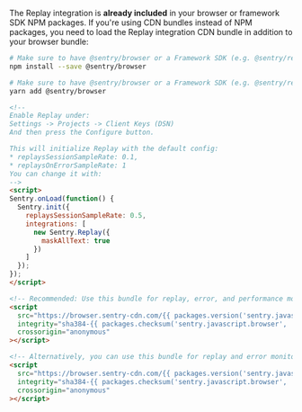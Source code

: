 The Replay integration is **already included** in your browser or framework SDK NPM packages. If you're using CDN bundles instead of NPM packages, you need to load the Replay integration CDN bundle in addition to your browser bundle:

```bash {tabTitle: NPM}
# Make sure to have @sentry/browser or a Framework SDK (e.g. @sentry/react) installed
npm install --save @sentry/browser
```

```bash {tabTitle: Yarn}
# Make sure to have @sentry/browser or a Framework SDK (e.g. @sentry/react) installed
yarn add @sentry/browser
```


```html {tabTitle: Loader}
<!--
Enable Replay under:
Settings -> Projects -> Client Keys (DSN)
And then press the Configure button.

This will initialize Replay with the default config:
* replaysSessionSampleRate: 0.1,
* replaysOnErrorSampleRate: 1
You can change it with:
-->
<script>
Sentry.onLoad(function() {
  Sentry.init({
    replaysSessionSampleRate: 0.5,
    integrations: [
      new Sentry.Replay({
        maskAllText: true
      })
    ]
  });
});
</script>
```

```html {tabTitle: CDN}
<!-- Recommended: Use this bundle for replay, error, and performance monitoring -->
<script
  src="https://browser.sentry-cdn.com/{{ packages.version('sentry.javascript.browser') }}/bundle.tracing.replay.min.js"
  integrity="sha384-{{ packages.checksum('sentry.javascript.browser', 'bundle.tracing.replay.min.js', 'sha384-base64') }}"
  crossorigin="anonymous"
></script>

<!-- Alternatively, you can use this bundle for replay and error monitoring only -->
<script
  src="https://browser.sentry-cdn.com/{{ packages.version('sentry.javascript.browser') }}/bundle.replay.min.js"
  integrity="sha384-{{ packages.checksum('sentry.javascript.browser', 'bundle.replay.min.js', 'sha384-base64') }}"
  crossorigin="anonymous"
></script>
```
